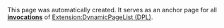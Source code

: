 <noinclude>This page was automatically created. It serves as an anchor page for all '''[[Special:WhatLinksHere/Template:Extension_DPL|invocations]]''' of [http://mediawiki.org/wiki/Extension:DynamicPageList Extension:DynamicPageList (DPL)].</noinclude>
